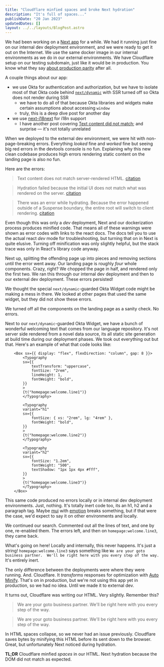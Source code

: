 ```yaml
---
title: "Cloudflare minfied spaces and broke Next hydration"
description: "It's full of spaces..."
publishDate: "20 Jan 2023"
updatedDates: []
layout: ../../layouts/BlogPost.astro
---
```


We had been working on a [Next app](https://nextjs.org/) for a while. We had it running just fine on our internal dev deployment environment, and we were ready to get it out on the Internet. We use the same docker image in our internal environments as we do in our external environments. We have Cloudflare setup on our testing subdomain, just like it would be in production. You know what they say [about production parity](https://12factor.net/dev-prod-parity) after all.

A couple things about our app:

* we use Okta for authentication and authorization, but we have to isolate most of that Okta code behind [`next/dynamic`](https://nextjs.org/docs/advanced-features/dynamic-import) with SSR turned off so Okta does not render during SSR
    * we have to do all of that because Okta libraries and widgets make certain assumptions about accessing `window`
    * truly, this is a deep dive post for another day
* we use [next-i18next](https://github.com/i18next/next-i18next) for i18n support
    * I have another post covering [Text content did not match](/posts/next-i18next-text-content-did-not-match); and surprise — it's not totally unrelated

When we deployed to the external dev environment, we were hit with non-page-breaking errors. Everything _looked_ fine and _worked_ fine but seeing big red errors in the devtools console is no fun. Explaining why this new clean codebase produces high errors rendering static content on the landing page is also no fun.

Here are the errors:

> Text content does not match server-rendered HTML.
> [citation](https://reactjs.org/docs/error-decoder.html/?invariant=425)

> Hydration failed because the initial UI does not match what was rendered on the server.
> [citation](https://reactjs.org/docs/error-decoder.html/?invariant=418)

> There was an error while hydrating. Because the error happened outside of a Suspense boundary, the entire root will switch to client rendering.
> [citation](https://reactjs.org/docs/error-decoder.html/?invariant=423)

Even though this was only a _dev_ deployment, Next and our dockerization process produces minified code. That means all of these warnings were shown as error codes with links to the react docs. The docs tell you to use the actual react _dev_ mode for troubleshooting, but turning that on in Next is quite elusive. Turning off minification was only slightly helpful, but the stack trace was only in React's library code anyway.

Next up, splitting the offending page up into pieces and removing sections until the error went away. Our landing page is roughly _four_ whole components. Crazy, right? We chopped the page in half, and rendered only the first two. We ran this through our internal dev deployment and then to our external dev deployment. These errors persisted!

We thought the special `next/dynamic`-guarded Okta Widget code might be making a mess in there. We looked at other pages that used the same widget, but they did not show these errors. 

We turned off all the components on the landing page as a sanity check. No errors.

Next to our `next/dynamic`-guarded Okta Widget, we have a bunch of wonderful welcoming text that comes from our language repository. It's not server side rendered from a novel data source, its all static site generation at build time during our deployment phases. We took out everything out but that. Here's an example of what that code looks like:

```tsx
    <Box sx={{ display: "flex", flexDirection: "column", gap: 8 }}>
        <Typography
        sx={{
            textTransform: "uppercase",
            fontSize: "2rem",
            lineHeight: 1,
            fontWeight: "bold",
        }}
        >
        {t("homepage:welcome.line1")}
        </Typography>

        <Typography
        variant="h1"
        sx={{
            fontSize: { xs: "2rem", lg: "4rem" },
            fontWeight: "bold",
        }}
        >
        {t("homepage:welcome.line2")}
        </Typography>

        <Typography
        variant="h2"
        sx={{
            fontSize: "1.2em",
            fontWeight: "500",
            textShadow: "1px 1px 4px #fff",
        }}
        >
        {t("homepage:welcome.line3")}
        </Typography>
    </Box>
```

This same code produced no errors locally or in internal dev deployment environments. Just, nothing. It's totally inert code too, its an h1, h2 and a paragraph tag. Maybe [mui](https://mui.com/) with [emotion](https://emotion.sh/docs/introduction) breaks something, but if that were the case, we'd expect to say it on other environments and locally.

We continued our search. Commented out all the lines of text, and one by one, re-enabled them. The errors left, and then on `homepage:welcome.line3`, they came back.

What's going on here! Locally and internally, this never happens. It's just a string! `homepage:welcome.line3` says something like `We are your goto business partner.  We'll be right here with you every step of the way.` It's entirely inert.

The only difference between the deployments were where they were running. And. Cloudflare. It _transforms_ responses for optimization with [Auto Minify](https://support.cloudflare.com/hc/en-us/articles/200168196-Using-Cloudflare-Auto-Minify). That's on in production, but we're not using this app yet in production, so we had no idea. Until we made it to external dev.

It turns out, Cloudflare was writing our HTML. Very slightly. Remember this?

> We are your goto business partner.  We'll be right here with you every step of the way.

> We are your goto business partner. We'll be right here with you every step of the way.

In HTML spaces collapse, so we never had an issue previously. Cloudflare saves bytes by minifying this HTML before its sent down to the browser. Great, but unfortunately Next noticed during hydration.

**TL;DR** Cloudflare minfied _spaces_ in our HTML. Next hydration because the DOM did not match as expected.